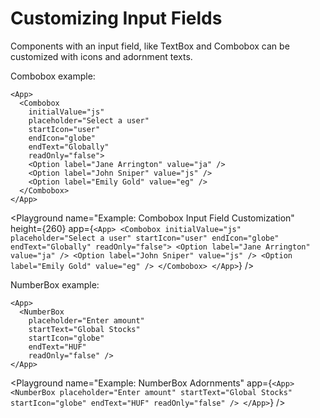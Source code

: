 
# Customizing Input Fields

Components with an input field, like <SmartLink href={COMPONENT_TEXTBOX}>TextBox</SmartLink> and <SmartLink href={COMPONENT_COMBOBOX}>Combobox</SmartLink>
can be customized with icons and adornment texts.

Combobox example:

```ueml copy
<App>
  <Combobox
    initialValue="js"
    placeholder="Select a user"
    startIcon="user"
    endIcon="globe"
    endText="Globally"
    readOnly="false">
    <Option label="Jane Arrington" value="ja" />
    <Option label="John Sniper" value="js" />
    <Option label="Emily Gold" value="eg" />
  </Combobox>
</App>
```

<Playground
  name="Example: Combobox Input Field Customization"
  height={260}
  app={`
    <App>
      <Combobox
        initialValue="js"
        placeholder="Select a user"
        startIcon="user"
        endIcon="globe"
        endText="Globally"
        readOnly="false">
        <Option label="Jane Arrington" value="ja" />
        <Option label="John Sniper" value="js" />
        <Option label="Emily Gold" value="eg" />
      </Combobox>
    </App>
  `}
/>

NumberBox example:

```ueml copy
<App>
  <NumberBox
    placeholder="Enter amount"
    startText="Global Stocks"
    startIcon="globe"
    endText="HUF"
    readOnly="false" />
</App>
```

<Playground
  name="Example: NumberBox Adornments"
  app={`
    <App>
      <NumberBox
        placeholder="Enter amount"
        startText="Global Stocks"
        startIcon="globe"
        endText="HUF"
        readOnly="false" />
    </App>
  `}
/>
